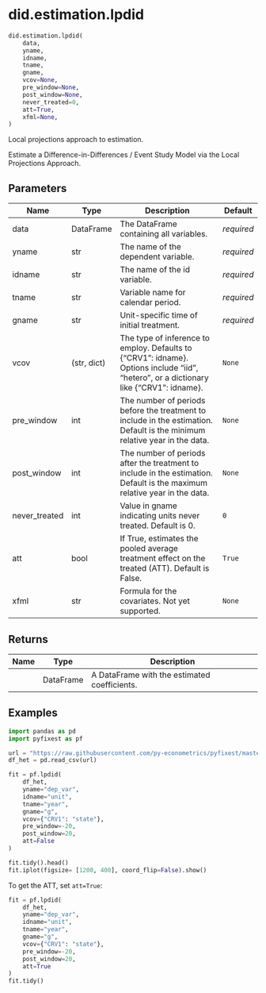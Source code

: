 # did.estimation.lpdid { #pyfixest.did.estimation.lpdid }

```python
did.estimation.lpdid(
    data,
    yname,
    idname,
    tname,
    gname,
    vcov=None,
    pre_window=None,
    post_window=None,
    never_treated=0,
    att=True,
    xfml=None,
)
```

Local projections approach to estimation.

Estimate a Difference-in-Differences / Event Study Model via the Local
Projections Approach.

## Parameters {.doc-section .doc-section-parameters}

| Name          | Type        | Description                                                                                                                            | Default    |
|---------------|-------------|----------------------------------------------------------------------------------------------------------------------------------------|------------|
| data          | DataFrame   | The DataFrame containing all variables.                                                                                                | _required_ |
| yname         | str         | The name of the dependent variable.                                                                                                    | _required_ |
| idname        | str         | The name of the id variable.                                                                                                           | _required_ |
| tname         | str         | Variable name for calendar period.                                                                                                     | _required_ |
| gname         | str         | Unit-specific time of initial treatment.                                                                                               | _required_ |
| vcov          | (str, dict) | The type of inference to employ. Defaults to {"CRV1": idname}. Options include "iid", "hetero", or a dictionary like {"CRV1": idname}. | `None`     |
| pre_window    | int         | The number of periods before the treatment to include in the estimation. Default is the minimum relative year in the data.             | `None`     |
| post_window   | int         | The number of periods after the treatment to include in the estimation. Default is the maximum relative year in the data.              | `None`     |
| never_treated | int         | Value in gname indicating units never treated. Default is 0.                                                                           | `0`        |
| att           | bool        | If True, estimates the pooled average treatment effect on the treated (ATT). Default is False.                                         | `True`     |
| xfml          | str         | Formula for the covariates. Not yet supported.                                                                                         | `None`     |

## Returns {.doc-section .doc-section-returns}

| Name   | Type      | Description                                  |
|--------|-----------|----------------------------------------------|
|        | DataFrame | A DataFrame with the estimated coefficients. |

## Examples {.doc-section .doc-section-examples}

```{python}
import pandas as pd
import pyfixest as pf

url = "https://raw.githubusercontent.com/py-econometrics/pyfixest/master/pyfixest/did/data/df_het.csv"
df_het = pd.read_csv(url)

fit = pf.lpdid(
    df_het,
    yname="dep_var",
    idname="unit",
    tname="year",
    gname="g",
    vcov={"CRV1": "state"},
    pre_window=-20,
    post_window=20,
    att=False
)

fit.tidy().head()
fit.iplot(figsize= [1200, 400], coord_flip=False).show()
```

To get the ATT, set `att=True`:

```{python}
fit = pf.lpdid(
    df_het,
    yname="dep_var",
    idname="unit",
    tname="year",
    gname="g",
    vcov={"CRV1": "state"},
    pre_window=-20,
    post_window=20,
    att=True
)
fit.tidy()
```